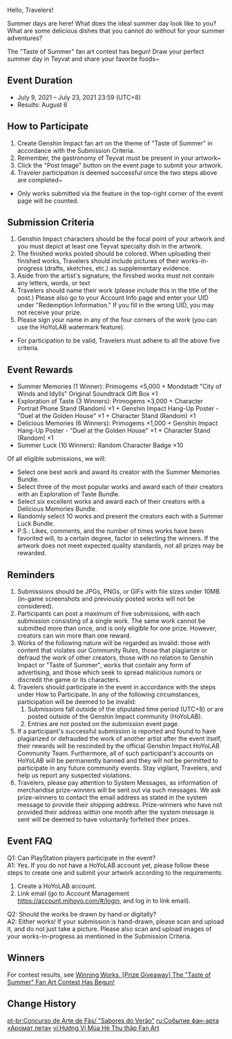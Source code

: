 {{Event
|name              = Taste of Summer Fan Art Contest
|image             = Taste of Summer Fan Art Contest.png
|type              = Web
|type2             = Fanart
|type3             = Submission
|time_known        = yes
|time_start        = 2021-07-09 12:00:00
|time_start_offset = GMT+8
|time_end          = 2021-07-23 23:59:59
|time_end_offset   = GMT+8
|link              = https://www.hoyolab.com/contribution/37
}}

Hello, Travelers!

Summer days are here! What does the ideal summer day look like to you? What are some delicious dishes that you cannot do without for your summer adventures?

The "Taste of Summer" fan art contest has begun! Draw your perfect summer day in Teyvat and share your favorite foods~

==Event Duration==
*July 9, 2021 – July 23, 2021 23:59 (UTC+8)
*Results: August 6

==How to Participate==
# Create Genshin Impact fan art on the theme of "Taste of Summer" in accordance with the Submission Criteria.
# Remember, the gastronomy of Teyvat must be present in your artwork~
# Click the "Post Image" button on the event page to submit your artwork.
# Traveler participation is deemed successful once the two steps above are completed~
* Only works submitted via the feature in the top-right corner of the event page will be counted.

==Submission Criteria==
# Genshin Impact characters should be the focal point of your artwork and you must depict at least one Teyvat specialty dish in the artwork.
# The finished works posted should be colored. When uploading their finished works, Travelers should include pictures of their works-in-progress (drafts, sketches, etc.) as supplementary evidence.
# Aside from the artist's signature, the finished works must not contain any letters, words, or text
# Travelers should name their work (please include this in the title of the post.) Please also go to your Account Info page and enter your UID under "Redemption Information." If you fill in the wrong UID, you may not receive your prize.
# Please sign your name in any of the four corners of the work (you can use the HoYoLAB watermark feature).
*For participation to be valid, Travelers must adhere to all the above five criteria.

==Event Rewards==
* Summer Memories (1 Winner): Primogems ×5,000 + Mondstadt "City of Winds and Idylls" Original Soundtrack Gift Box ×1
* Exploration of Taste (3 Winners): Primogems ×3,000 + Character Portrait Phone Stand (Random) ×1 + Genshin Impact Hang-Up Poster - "Duel at the Golden House" ×1 + Character Stand (Random) ×1
* Delicious Memories (6 Winners): Primogems ×1,000 + Genshin Impact Hang-Up Poster - "Duel at the Golden House" ×1 + Character Stand (Random) ×1
* Summer Luck (10 Winners): Random Character Badge ×10

Of all eligible submissions, we will:
* Select one best work and award its creator with the Summer Memories Bundle.
* Select three of the most popular works and award each of their creators with an Exploration of Taste Bundle.
* Select six excellent works and award each of their creators with a Delicious Memories Bundle.
* Randomly select 10 works and present the creators each with a Summer Luck Bundle.
* P.S.: Likes, comments, and the number of times works have been favorited will, to a certain degree, factor in selecting the winners. If the artwork does not meet expected quality standards, not all prizes may be rewarded.

==Reminders==
# Submissions should be JPGs, PNGs, or GIFs with file sizes under 10MB (in-game screenshots and previously posted works will not be considered).
# Participants can post a maximum of five submissions, with each submission consisting of a single work. The same work cannot be submitted more than once, and is only eligible for one prize. However, creators can win more than one reward.
# Works of the following nature will be regarded as invalid: those with content that violates our Community Rules, those that plagiarize or defraud the work of other creators, those with no relation to Genshin Impact or "Taste of Summer", works that contain any form of advertising, and those which seek to spread malicious rumors or discredit the game or its characters.
# Travelers should participate in the event in accordance with the steps under How to Participate. In any of the following circumstances, participation will be deemed to be invalid:
## Submissions fall outside of the stipulated time period (UTC+8) or are posted outside of the Genshin Impact community (HoYoLAB).
## Entries are not posted on the submission event page.
# If a participant's successful submission is reported and found to have plagiarized or defrauded the work of another artist after the event itself, their rewards will be rescinded by the official Genshin Impact HoYoLAB Community Team. Furthermore, all of such participant's accounts on HoYoLAB will be permanently banned and they will not be permitted to participate in any future community events. Stay vigilant, Travelers, and help us report any suspected violations.
# Travelers, please pay attention to System Messages, as information of merchandise prize-winners will be sent out via such messages. We ask prize-winners to contact the email address as stated in the system message to provide their shipping address. Prize-winners who have not provided their address within one month after the system message is sent will be deemed to have voluntarily forfeited their prizes.

==Event FAQ==
Q1: Can PlayStation players participate in the event?<br />
A1: Yes. If you do not have a HoYoLAB account yet, please follow these steps to create one and submit your artwork according to the requirements:
#Create a HoYoLAB account.
#Link email (go to Account Management https://account.mihoyo.com/#/login, and log in to link email).

Q2: Should the works be drawn by hand or digitally?<br />
A2: Either works! If your submission is hand-drawn, please scan and upload it, and do not just take a picture. Please also scan and upload images of your works-in-progress as mentioned in the Submission Criteria.

==Winners==
For contest results, see [https://www.hoyolab.com/contribution/37 Winning Works, <nowiki>[</nowiki>Prize Giveaway<nowiki>]</nowiki> The "Taste of Summer" Fan Art Contest Has Begun!]

==Change History==
{{Change History|1.6}}

[[pt-br:Concurso de Arte de Fãs/ "Sabores do Verão"]]
[[ru:Событие фан-арта «Аромат лета»]]
[[vi:Hương Vị Mùa Hè Thu thập Fan Art]]